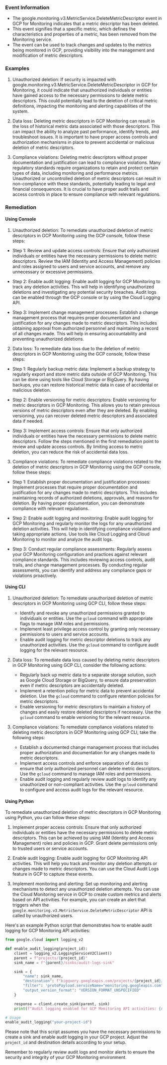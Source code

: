 
### Event Information

- The google.monitoring.v3.MetricService.DeleteMetricDescriptor event in GCP for Monitoring indicates that a metric descriptor has been deleted.
- This event signifies that a specific metric, which defines the characteristics and properties of a metric, has been removed from the Monitoring service.
- The event can be used to track changes and updates to the metrics being monitored in GCP, providing visibility into the management and modification of metric descriptors.


### Examples

1. Unauthorized deletion: If security is impacted with google.monitoring.v3.MetricService.DeleteMetricDescriptor in GCP for Monitoring, it could indicate that unauthorized individuals or entities have gained access to the necessary permissions to delete metric descriptors. This could potentially lead to the deletion of critical metric definitions, impacting the monitoring and alerting capabilities of the system.

2. Data loss: Deleting metric descriptors in GCP Monitoring can result in the loss of historical metric data associated with those descriptors. This can impact the ability to analyze past performance, identify trends, and troubleshoot issues. It is important to have proper access controls and authorization mechanisms in place to prevent accidental or malicious deletion of metric descriptors.

3. Compliance violations: Deleting metric descriptors without proper documentation and justification can lead to compliance violations. Many regulatory standards require organizations to retain and protect certain types of data, including monitoring and performance metrics. Unauthorized or uncontrolled deletion of metric descriptors can result in non-compliance with these standards, potentially leading to legal and financial consequences. It is crucial to have proper audit trails and access controls in place to ensure compliance with relevant regulations.

### Remediation

#### Using Console

1. Unauthorized deletion: To remediate unauthorized deletion of metric descriptors in GCP Monitoring using the GCP console, follow these steps:

- Step 1: Review and update access controls: Ensure that only authorized individuals or entities have the necessary permissions to delete metric descriptors. Review the IAM (Identity and Access Management) policies and roles assigned to users and service accounts, and remove any unnecessary or excessive permissions.

- Step 2: Enable audit logging: Enable audit logging for GCP Monitoring to track any deletion activities. This will help in identifying unauthorized deletions and investigating any potential security breaches. Audit logs can be enabled through the GCP console or by using the Cloud Logging API.

- Step 3: Implement change management processes: Establish a change management process that requires proper documentation and justification for any changes made to metric descriptors. This includes obtaining approval from authorized personnel and maintaining a record of all changes made. This will help in ensuring accountability and preventing unauthorized deletions.

2. Data loss: To remediate data loss due to the deletion of metric descriptors in GCP Monitoring using the GCP console, follow these steps:

- Step 1: Regularly backup metric data: Implement a backup strategy to regularly export and store metric data outside of GCP Monitoring. This can be done using tools like Cloud Storage or BigQuery. By having backups, you can restore historical metric data in case of accidental or malicious deletion.

- Step 2: Enable versioning for metric descriptors: Enable versioning for metric descriptors in GCP Monitoring. This allows you to retain previous versions of metric descriptors even after they are deleted. By enabling versioning, you can recover deleted metric descriptors and associated data if needed.

- Step 3: Implement access controls: Ensure that only authorized individuals or entities have the necessary permissions to delete metric descriptors. Follow the steps mentioned in the first remediation point to review and update access controls. By limiting access to metric deletion, you can reduce the risk of accidental data loss.

3. Compliance violations: To remediate compliance violations related to the deletion of metric descriptors in GCP Monitoring using the GCP console, follow these steps:

- Step 1: Establish proper documentation and justification processes: Implement processes that require proper documentation and justification for any changes made to metric descriptors. This includes maintaining records of authorized deletions, approvals, and reasons for deletion. By having proper documentation, you can demonstrate compliance with relevant regulations.

- Step 2: Enable audit logging and monitoring: Enable audit logging for GCP Monitoring and regularly monitor the logs for any unauthorized deletion activities. This will help in identifying compliance violations and taking appropriate actions. Use tools like Cloud Logging and Cloud Monitoring to monitor and analyze the audit logs.

- Step 3: Conduct regular compliance assessments: Regularly assess your GCP Monitoring configuration and practices against relevant compliance standards. This includes reviewing access controls, audit trails, and change management processes. By conducting regular assessments, you can identify and address any compliance gaps or violations proactively.

#### Using CLI

1. Unauthorized deletion: To remediate unauthorized deletion of metric descriptors in GCP Monitoring using GCP CLI, follow these steps:
   - Identify and revoke any unauthorized permissions granted to individuals or entities. Use the `gcloud` command with appropriate flags to manage IAM roles and permissions.
   - Implement least privilege access control by granting only necessary permissions to users and service accounts.
   - Enable audit logging for metric descriptor deletions to track any unauthorized activities. Use the `gcloud` command to configure audit logging for the relevant resource.

2. Data loss: To remediate data loss caused by deleting metric descriptors in GCP Monitoring using GCP CLI, consider the following actions:
   - Regularly back up metric data to a separate storage solution, such as Google Cloud Storage or BigQuery, to ensure data preservation even if metric descriptors are accidentally deleted.
   - Implement a retention policy for metric data to prevent accidental deletion. Use the `gcloud` command to configure retention policies for metric descriptors.
   - Enable versioning for metric descriptors to maintain a history of changes and easily restore deleted descriptors if necessary. Use the `gcloud` command to enable versioning for the relevant resource.

3. Compliance violations: To remediate compliance violations related to deleting metric descriptors in GCP Monitoring using GCP CLI, take the following steps:
   - Establish a documented change management process that includes proper authorization and documentation for any changes made to metric descriptors.
   - Implement access controls and enforce separation of duties to ensure that only authorized personnel can delete metric descriptors. Use the `gcloud` command to manage IAM roles and permissions.
   - Enable audit logging and regularly review audit logs to identify any unauthorized or non-compliant activities. Use the `gcloud` command to configure and access audit logs for the relevant resource.

#### Using Python

To remediate unauthorized deletion of metric descriptors in GCP Monitoring using Python, you can follow these steps:

1. Implement proper access controls: Ensure that only authorized individuals or entities have the necessary permissions to delete metric descriptors. This can be achieved by using IAM (Identity and Access Management) roles and policies in GCP. Grant delete permissions only to trusted users or service accounts.

2. Enable audit logging: Enable audit logging for GCP Monitoring API activities. This will help you track and monitor any deletion attempts or changes made to metric descriptors. You can use the Cloud Audit Logs feature in GCP to capture these events.

3. Implement monitoring and alerting: Set up monitoring and alerting mechanisms to detect any unauthorized deletion attempts. You can use the Cloud Monitoring service in GCP to create custom metrics and alerts based on API activities. For example, you can create an alert that triggers when the `google.monitoring.v3.MetricService.DeleteMetricDescriptor` API is called by unauthorized users.

Here's an example Python script that demonstrates how to enable audit logging for GCP Monitoring API activities:

```python
from google.cloud import logging_v2

def enable_audit_logging(project_id):
    client = logging_v2.LoggingServiceV2Client()
    parent = f"projects/{project_id}"
    sink_name = f"{parent}/sinks/audit-logs-sink"

    sink = {
        "name": sink_name,
        "destination": f"bigquery.googleapis.com/projects/{project_id}/datasets/audit_logs",
        "filter": 'protoPayload.serviceName="monitoring.googleapis.com"',
        "output_version_format": "VERSION_FORMAT_UNSPECIFIED"
    }

    response = client.create_sink(parent, sink)
    print(f"Audit logging enabled for GCP Monitoring API activities: {response.name}")

# Usage
enable_audit_logging("your-project-id")
```

Please note that this script assumes you have the necessary permissions to create a sink and enable audit logging in your GCP project. Adjust the `project_id` and destination details according to your setup.

Remember to regularly review audit logs and monitor alerts to ensure the security and integrity of your GCP Monitoring environment.

